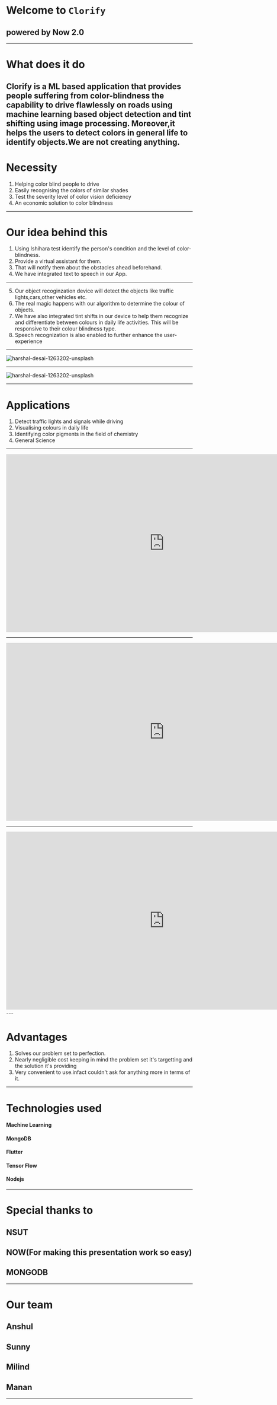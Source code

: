 # Welcome to `Clorify`
## powered by Now 2.0

---

# What does it do
Clorify is a ML based application that provides people suffering from color-blindness the capability to drive flawlessly on roads using machine learning based object detection and tint shifting using image processing. Moreover,it helps the users to detect colors in general life to identify objects.We are not creating anything.
---  
# Necessity
1. Helping color blind people to drive   
2. Easily recognising the colors of similar shades
3. Test the severity level of color vision deficiency  
4. An economic solution to color blindness
---

# Our idea behind this
1. Using Ishihara test identify the person's condition and the level of color-blindness.
2. Provide a virtual assistant for them.     
3. That will notify them about the obstacles ahead beforehand.
4. We have integrated text to speech in our App.   

---

5. Our object recoginzation device will detect the objects like traffic lights,cars,other vehicles etc.
6. The real magic happens with our algorithm to determine the colour of objects.
7. We have also integrated tint shifts in our device to help them recognize and differentiate between colours in daily life activities.
   This will be responsive to their colour blindness type.
8. Speech recognization is also enabled to further enhance the user-experience 

---

<img src="https://camo.githubusercontent.com/c29e480953a8ae32af71d550e9c10403dd3d2a94/68747470733a2f2f692e6962622e636f2f7a4e7058584a742f636f6c6f726966792d312e706e67" alt="harshal-desai-1263202-unsplash" border="0" />

---


<img src="https://i.ebayimg.com/images/g/RDgAAOSwFqJWtPco/s-l300.jpg" alt="harshal-desai-1263202-unsplash" border="0" />

---
# Applications
1. Detect traffic lights and signals while driving
2. Visualising colours in daily life
3. Identifying color pigments in the field of chemistry
4. General Science

---

<iframe width="853" height="480" src="https://www.youtube.com/embed/xEXnScuHDt8" frameborder="0" allow="accelerometer; autoplay; encrypted-media; gyroscope; picture-in-picture" allowfullscreen></iframe>

---

<iframe width="853" height="480" src="https://www.youtube.com/embed/GpmwXJd4HO8" frameborder="0" allow="accelerometer; autoplay; encrypted-media; gyroscope; picture-in-picture" allowfullscreen></iframe>

---


<iframe width="853" height="480" src="https://www.youtube.com/embed/AGuPcIgEbp4" frameborder="0" allow="accelerometer; autoplay; encrypted-media; gyroscope; picture-in-picture" allowfullscreen></iframe>
---

# Advantages
1. Solves our problem set to perfection.
2. Nearly negligible cost keeping in mind the problem set it's targetting and the solution it's providing
3. Very convenient to use.infact couldn't ask for anything more in terms  of it. 

---

# Technologies used

#### Machine Learning 
#### MongoDB 
#### Flutter
#### Tensor Flow 
#### Nodejs 

---
# Special thanks to

## NSUT
## NOW(For making this presentation work so easy)
## MONGODB

---
# Our team

## Anshul
## Sunny
## Milind
## Manan

---

